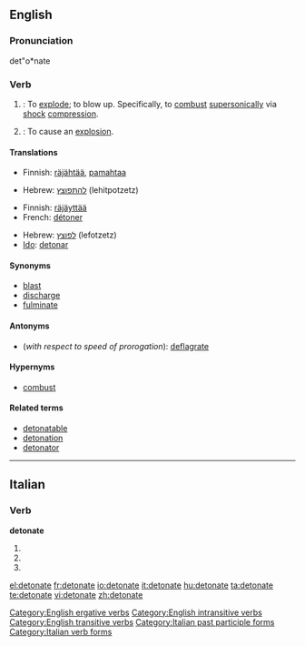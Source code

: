 ==English==

===Pronunciation===
det"o*nate

===Verb===
{{en-verb|detonat|ing}}

# {{intransitive}}: To [[explode]]; to blow up. Specifically, to [[combust]] [[supersonic]]ally via [[shock]] [[compression]].
# {{transitive}}: To cause an [[explosion]].

====Translations====
{{trans-top|''intransitive'' - to blow up}}
* Finnish: [[räjähtää]], [[pamahtaa]]
{{trans-mid}}
* Hebrew: [[להתפוצץ]] (lehitpotzetz)
{{trans-bottom}}

{{trans-top|''transitive'' -  to cause an explosion}}
* Finnish: [[räjäyttää]]
* French: [[détoner]]
{{trans-mid}}
* Hebrew: [[לפוצץ]] (lefotzetz)
* [[Ido]]: [[detonar]]
{{trans-bottom}}

====Synonyms====
* [[blast]]
* [[discharge]]
* [[fulminate]]

====Antonyms====
* (''with respect to speed of prorogation''): [[deflagrate]]

====Hypernyms====
* [[combust]]

====Related terms====
* [[detonatable]]
* [[detonation]]
* [[detonator]]

[[Category:English ergative verbs]]
[[Category:English intransitive verbs]]
[[Category:English transitive verbs]]

----

==Italian==

===Verb===
'''detonate'''

# {{form of|[[second-person|Second-person]] [[plural]] [[present tense]]|[[detonare#Italian|detonare]]|lang=Italian}}
# {{form of|Second-person plural [[imperative]]|detonare#Italian|detonare|lang=Italian}}
# {{form of|[[feminine|Feminine]] plural|[[detonato]]}}

[[Category:Italian past participle forms]]
[[Category:Italian verb forms]]

[[el:detonate]]
[[fr:detonate]]
[[io:detonate]]
[[it:detonate]]
[[hu:detonate]]
[[ta:detonate]]
[[te:detonate]]
[[vi:detonate]]
[[zh:detonate]]